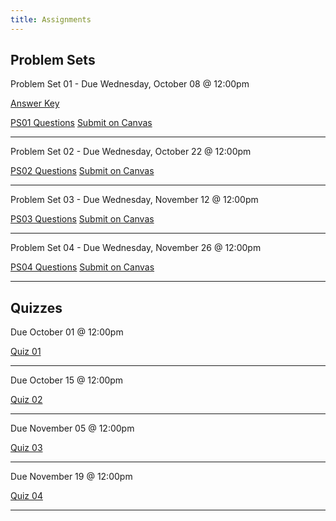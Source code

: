 ```yaml
---
title: Assignments
---
```


## Problem Sets

[Problem Set 01 - Due Wednesday, October 08 @ 12:00pm]{.text-center .h .large} 

::: {.align-center}
[Answer Key](Problem-Sets/PS01/Answer-Key-PS01.pdf){target=_blank .btn .btn-primary .btn-lg .cv-download}
:::

::: {.align-center}
[PS01 Questions](Problem-Sets/PS01/ps01.pdf){target=_blank .btn .btn-primary .btn-lg .cv-download .me-4}
[Submit on Canvas](https://canvas.uoregon.edu/courses/274682/assignments/1916923){target=_blank .btn .btn-primary .btn-lg .cv-download}
:::

---

[Problem Set 02 - Due Wednesday, October 22 @ 12:00pm]{.text-center .h .large} 

::: {.align-center}
[PS02 Questions](Problem-Sets/PS02/ps02.pdf){target=_blank .btn .btn-primary .btn-lg .cv-download .me-4} [Submit on Canvas](https://canvas.uoregon.edu/courses/274682/assignments/1916927){target=_blank .btn .btn-primary .btn-lg .cv-download}
:::

---

[Problem Set 03 - Due Wednesday, November 12 @ 12:00pm]{.text-center .h .large} 

::: {.align-center}
[PS03 Questions](Problem-Sets/PS03/ps03.pdf){target=_blank .btn .btn-primary .btn-lg .cv-download .me-4} [Submit on Canvas](https://canvas.uoregon.edu/courses/274682/assignments/1916928){target=_blank .btn .btn-primary .btn-lg .cv-download}
:::

---

[Problem Set 04 - Due Wednesday, November 26 @ 12:00pm]{.text-center .h .large} 

::: {.align-center}
[PS04 Questions](Problem-Sets/PS04/ps04.pdf){target=_blank .btn .btn-primary .btn-lg .cv-download .me-4} [Submit on Canvas](https://canvas.uoregon.edu/courses/274682/assignments/1916929){target=_blank .btn .btn-primary .btn-lg .cv-download}
:::

---

## Quizzes 

[Due October 01 @ 12:00pm]{.text-center .h .large}

::: {.align-center}
[Quiz 01](https://canvas.uoregon.edu/courses/274682/quizzes/413316){target=_blank .btn .btn-primary .btn-lg .cv-download .me-4}
:::

---

[Due October 15 @ 12:00pm]{.text-center .h .large}

::: {.align-center}
[Quiz 02](https://canvas.uoregon.edu/courses/274682/quizzes/413321){target=_blank .btn .btn-primary .btn-lg .cv-download .me-4}
:::

---

[Due November 05 @ 12:00pm]{.text-center .h .large}

::: {.align-center}
[Quiz 03](https://canvas.uoregon.edu/courses/274682/quizzes/413322){target=_blank .btn .btn-primary .btn-lg .cv-download .me-4}
:::

---

[Due November 19 @ 12:00pm]{.text-center .h .large}

::: {.align-center}
[Quiz 04](https://canvas.uoregon.edu/courses/274682/quizzes/413323){target=_blank .btn .btn-primary .btn-lg .cv-download .me-4}
:::

---